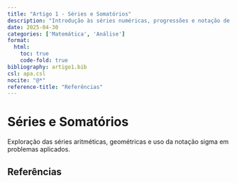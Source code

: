 ```yaml
---
title: "Artigo 1 - Séries e Somatórios"
description: "Introdução às séries numéricas, progressões e notação de somatório com aplicações práticas."
date: 2025-04-30
categories: ['Matemática', 'Análise']
format:
  html:
    toc: true
    code-fold: true
bibliography: artigo1.bib
csl: apa.csl
nocite: "@*"
reference-title: "Referências"
---
```


# Séries e Somatórios

Exploração das séries aritméticas, geométricas e uso da notação sigma em problemas aplicados.

## Referências


